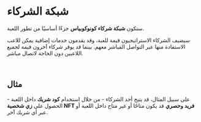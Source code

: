 # شبكة الشركاء  

ستكون **شبكة شركاء كونوكوبياس** جزءًا أساسيًا من تطور اللعبة.  

سيضيف الشركاء الاستراتيجيون قيمة للعبة، وقد يقدمون خدمات إضافية يمكن للاعب الاستفادة منها عبر التواصل المباشر معهم. بينما قد يوفر شركاء آخرون قيمة لجميع اللاعبين دون الحاجة لاتصال مباشر.  

</br>  

## مثال  

على سبيل المثال، قد يتيح أحد الشركاء - من خلال استخدام **كود شريك** داخل اللعبة - الحصول على **زي شخصية NFT فريد وحصري** قد يكون متاحًا أو غير متاح داخل اللعبة أو عبر أي شريك آخر.  
